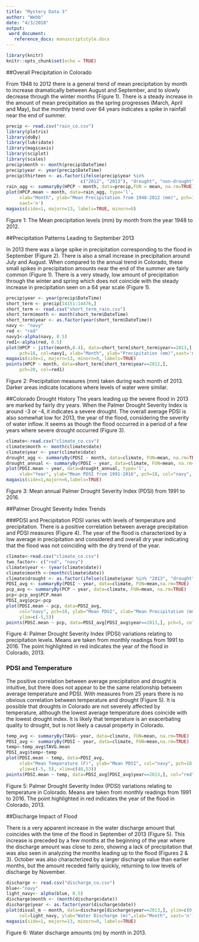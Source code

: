 ```yaml
---
title: "Mystery Data 3"
author: "Webb"
date: "4/3/2018"
output:
 word_document:
   reference_docx: manuscriptstyle.docx
---
```


```r
library(knitr)
knitr::opts_chunk$set(echo = TRUE)
```

##Overall Precipitation in Colorado

From 1948 to 2012 there is a general trend of mean precipitation by month to increase dramatically between August and September, and to slowly decrease through the winter months (Figure 1). There is a steady increase in the amount of mean precipitation as the spring progresses (March, April and May), but the monthly trend over 64 years indicates a spike in rainfall near the end of summer. 
  

```r
precip <- read.csv("rain_co.csv")
library(plotrix)
library(doBy)
library(lubridate)
library(magicaxis)
library(sciplot)
library(scales)
precip$month <- month(precip$DateTime)
precip$year <- year(precip$DateTime)
precip$thirteen <- as.factor(ifelse(precip$year %in% 
                            c("2012", "2013"), "drought", "non-drought"))
rain_agg <- summaryBy(HPCP ~ month, data=precip,FUN = mean, na.rm=TRUE)
plot(HPCP.mean ~ month, data=rain_agg, type='l', 
     xlab="Month", ylab="Mean Precipitation from 1948-2012 (mm)", pch=18, col="navy",
     xaxt='n')
magaxis(side=1, majorn=13, labels=TRUE, minorn=0)

```

  
Figure 1: The Mean precipitation levels (mm) by month from the year 1948 to 2012. 
  
  
##Precipitation Patterns Leading to September 2013 

In 2013 there was a large spike in precipitation corresponding to the flood in September (Figure 2). There is also a small increase in precipitation around July and August. When compared to the annual trend in Colorado, these small spikes in precipitation amounts near the end of the summer are fairly common (Figure 1). There is a very steady, low amount of precipitation through the winter and spring which does not coincide with the steady increase in precipitation seen on a 64 year scale (Figure 1). 

```r
precip$year <- year(precip$DateTime)
short_term <- precip[14151:14476,]
short_term <- read.csv("short_term_rain.csv")
short_term$month <- month(short_term$DateTime)
short_term$year <- as.factor(year(short_term$DateTime))
navy <- "navy"
red <- "red"
navy1<-alpha(navy, 0.5)
red1<-alpha(red, 0.5)
plot(HPCP ~ jitter(month,0.4), data=short_term[short_term$year==2013,],
     pch=18, col=navy1, xlab="Month", ylab="Precipitation (mm)",xaxt='n')
magaxis(side=1, majorn=13, minorn=0, labels=TRUE)
points(HPCP ~ month, data=short_term[short_term$year==2012,],
     pch=20, col=red1)
```

  
  Figure 2: Precipitation measures (mm) taken during each month of 2013. Darker areas indicate locations where levels of water were similar. 
  
    
##Colorado Drought History 
 The years leading up the severe flood in 2013 are marked by fairly dry years. When the Palmer Drought Severity Index is around -3 or -4, it indicates a severe drought. The overall average PDSI is also somewhat low for 2013, the year of the flood, considering the severity of water inflow. It seems as though the flood occurred in a period of a few years where severe drought occurred (Figure 3). 
 
```r
climate<-read.csv("climate_co.csv")
climate$month <- month(climate$date)
climate$year <- year(climate$date)
drought_agg <- summaryBy(PDSI ~ month, data=climate, FUN=mean, na.rm=TRUE)
drought_annual <- summaryBy(PDSI ~ year, data=climate, FUN=mean, na.rm=TRUE)
plot(PDSI.mean ~ year, data=drought_annual, type='l',
     xlab="Year", ylab="Mean PDSI from 1991-2016", pch=18, col="navy", xaxt='n')
magaxis(side=1,majorn=6,labels=TRUE)
```
 
Figure 3: Mean annual Palmer Drought Severity Index (PDSI) from 1991 to 2016.  


  
##Palmer Drought Severity Index Trends

###PDSI and Precipitation 
  PDSI varies with levels of temperature and precipitation. There is a positive correlation between average precipitation and PDSI measures (Figure 4). The year of the flood is characterized by a low average in precipitation and considered and overall dry year indicating that the flood was not coinciding with the dry trend of the year. 
```r
climate<-read.csv("climate_co.csv")
two_factor<- c("red", "navy")
climate$year <- (year(climate$date))
climate$month <-(month(climate$date))
climate$drought <- as.factor(ifelse(climate$year %in% "2013", "drought", "other"))
PDSI_avg <- summaryBy(PDSI ~ year, data=climate, FUN=mean,na.rm=TRUE)
pcp_avg <- summaryBy(PCP ~ year, data=climate, FUN=mean, na.rm=TRUE)
pcp<-pcp_avg$PCP.mean
PDSI_avg$pcp<-pcp
plot(PDSI.mean ~ pcp, data=PDSI_avg,
     col="navy", pch=18, ylab="Mean PDSI", xlab="Mean Precipitation (mm)",
     ylim=c(-5,5))
points(PDSI.mean ~ pcp, data=PDSI_avg[PDSI_avg$year==2013,], pch=5, col="red")
```

Figure 4: Palmer Drought Severity Index (PDSI) variations relating to precipitation levels. Means are taken from monthly readings from 1991 to 2016. The point highlighted in red indicates the year of the flood in Colorado, 2013. 
  
### PDSI and Temperature 
  The positive correlation between average precipitation and drought is intuitive, but there does not appear to be the same relationship between average temperature and PDSI. With measures from 25 years there is no obvious correlation between temperature and drought (Figure 5). It is possible that droughts in Colorado are not severely affected by temperature, although the lowest average temperature does coincide with the lowest drought index. It is likely that temperature is an exacerbating quality to drought, but is not likely a causal property in Colorado. 
```r
temp_avg <- summaryBy(TAVG~ year, data=climate, FUN=mean, na.rm=TRUE)
PDSI_avg <- summaryBy(PDSI ~ year, data=climate, FUN=mean,na.rm=TRUE)
temp<-temp_avg$TAVG.mean
PDSI_avg$temp<-temp
plot(PDSI.mean ~ temp, data=PDSI_avg,
     xlab="Mean Temperature (F)", ylab="Mean PDSI", col="navy", pch=18,
     ylim=c(-5, 5), xlim=c(48,53))
points(PDSI.mean ~ temp, data=PDSI_avg[PDSI_avg$year==2013,], col="red", pch=5)

```
  
    
Figure 5: Palmer Drought Severity Index (PDSI) variations relating to temperature in Colorado. Means are taken from monthly readings from 1991 to 2016. The point highlighted in red indicates the year of the flood in Colorado, 2013. 



  
##Discharge Impact of Flood
  
There is a very apparent increase in the water discharge amount that coincides with the time of the flood in September of 2013 (Figure 5). This increase is preceded by a few months at the beginning of the year where the discharge amount was close to zero, showing a lack of precipitation that was also seen in analyzing the months leading up to the flood (Figures 2 & 3). October was also characterized by a larger discharge value than earlier months, but the amount receded fairly quickly, returning to low levels of discharge by November. 
```r
discharge <- read.csv("discharge_co.csv")
blue<-"navy"
light_navy<- alpha(blue, 0.5)
discharge$month <- (month(discharge$date))
discharge$year <- as.factor(year(discharge$date))
plot(disval_m ~ month, data=discharge[discharge$year==2013,], ylim=c(0,60),
     col=light_navy, ylab="Water Discharge (m)",xlab="Month", xaxt='n')
magaxis(side=1, majorn=13, minorn=0, labels=TRUE)

```

Figure 6: Water discharge amounts (m) by month in 2013. 